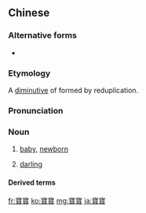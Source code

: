 {{also|宝宝}}
==Chinese==
{{zh-forms|s=宝宝}}

===Alternative forms===
* {{zh-l|保保}}

===Etymology===
A [[diminutive]] of {{zh-l|寶|treasure, precious}} formed by reduplication.

===Pronunciation===
{{zh-pron
|m=bǎobǎo,tl=y
|c=bou2 bou2
|cat=n
}}

===Noun===
{{zh-noun}}

# [[baby]], [[newborn]]
#: {{zh-x|我 的 寶寶 叫 @^王 @^小雲。|My '''baby'''’s name is Wang Xiaoyun.}}
# [[darling]]
#: {{zh-x|寶寶 ，你好。|Hello, '''darling'''.}}

====Derived terms====
{{zh-der|寶寶粉|寶寶裝}}

[[fr:寶寶]]
[[ko:寶寶]]
[[mg:寶寶]]
[[ja:寶寶]]